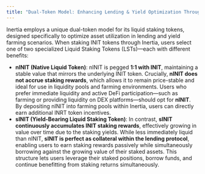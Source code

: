 ```yaml
---
title: "Dual-Token Model: Enhancing Lending & Yield Optimization Through Specialized LSTs"
---
```


Inertia employs a unique dual-token model for its liquid staking tokens, designed specifically to optimize asset utilization in lending and yield farming scenarios. When staking INIT tokens through Inertia, users select one of two specialized Liquid Staking Tokens (LSTs)—each with different benefits:

- **nINIT (Native Liquid Token)**: nINIT is pegged **1:1 with INIT**, maintaining a stable value that mirrors the underlying INIT token. Crucially, **nINIT does not accrue staking rewards**, which allows it to remain price-stable and ideal for use in liquidity pools and farming environments. Users who prefer immediate liquidity and active DeFi participation—such as farming or providing liquidity on DEX platforms—should opt for **nINIT**. By depositing nINIT into farming pools within Inertia, users can directly earn additional INRT token incentives.
- **sINIT (Yield-Bearing Liquid Staking Token)**: In contrast, **sINIT continuously accumulates INIT staking rewards**, effectively growing in value over time due to the staking yields. While less immediately liquid than nINIT, **sINIT is perfect as collateral within the lending protocol**, enabling users to earn staking rewards passively while simultaneously borrowing against the growing value of their staked assets. This structure lets users leverage their staked positions, borrow funds, and continue benefitting from staking returns simultaneously.